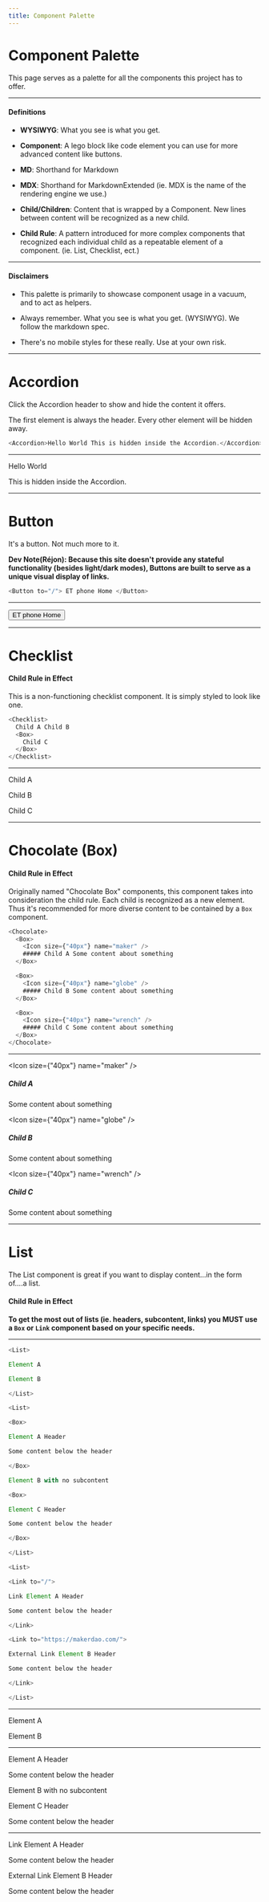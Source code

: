 ```yaml
---
title: Component Palette
---
```


# Component Palette

This page serves as a palette for all the components this project has to offer.

---

#### Definitions

- **WYSIWYG**: What you see is what you get.

- **Component**: A lego block like code element you can use for more advanced content like buttons.

- **MD**: Shorthand for Markdown

- **MDX**: Shorthand for MarkdownExtended (ie. MDX is the name of the rendering engine we use.)

- **Child/Children**: Content that is wrapped by a Component. New lines between content will be recognized as a new child.

- **Child Rule**: A pattern introduced for more complex components that recognized each individual child as a repeatable element of a component. (ie. List, Checklist, ect.)

---

#### Disclaimers

- This palette is primarily to showcase component usage in a vacuum, and to act as helpers.

- Always remember. What you see is what you get. (WYSIWYG). We follow the markdown spec.

- There's no mobile styles for these really. Use at your own risk.

---

# Accordion

Click the Accordion header to show and hide the content it offers.

The first element is always the header. Every other element will be hidden away.

```js
<Accordion>Hello World This is hidden inside the Accordion.</Accordion>
```

---

<Accordion>

Hello World

This is hidden inside the Accordion.

</Accordion>

---

# Button

It's a button. Not much more to it.

**Dev Note(Réjon): Because this site doesn't provide any stateful functionality (besides light/dark modes), Buttons are built to serve as a unique visual display of links.**

```js
<Button to="/"> ET phone Home </Button>
```

---

<Button to="/"> ET phone Home </Button>

---

# Checklist

<Callout variant="warning" icon="warning">

#### Child Rule in Effect

</Callout>

This is a non-functioning checklist component. It is simply styled to look like one.

```js
<Checklist>
  Child A Child B
  <Box>
    Child C
  </Box>
</Checklist>
```

---

<Checklist>

Child A

Child B

<Box>

Child C

</Box>

</Checklist>

---


# Chocolate (Box)

<Callout variant="warning" icon="warning">

#### Child Rule in Effect

</Callout>

Originally named "Chocolate Box" components, this component takes into consideration the child rule.
Each child is recognized as a new element. Thus it's recommended for more diverse content to be contained
by a `Box` component.

```js
<Chocolate>
  <Box>
    <Icon size={"40px"} name="maker" />
    ##### Child A Some content about something
  </Box>

  <Box>
    <Icon size={"40px"} name="globe" />
    ##### Child B Some content about something
  </Box>

  <Box>
    <Icon size={"40px"} name="wrench" />
    ##### Child C Some content about something
  </Box>
</Chocolate>
```

---

<Chocolate>

<Box>

<Icon size={"40px"} name="maker" />

##### Child A

Some content about something

</Box>

<Box>

<Icon size={"40px"} name="globe" />

##### Child B

Some content about something

</Box>

<Box>

<Icon size={"40px"} name="wrench" />

##### Child C

Some content about something

</Box>

</Chocolate>

---

# List

The List component is great if you want to display content...in the form of....a list.

<Callout variant="warning" icon="warning">

#### Child Rule in Effect

</Callout>

**To get the most out of lists (ie. headers, subcontent, links) you MUST use a `Box` or `Link` component
based on your specific needs.**

---

```js
<List>

Element A

Element B

</List>

<List>

<Box>

Element A Header

Some content below the header

</Box>

Element B with no subcontent

<Box>

Element C Header

Some content below the header

</Box>

</List>

<List>

<Link to="/">

Link Element A Header

Some content below the header

</Link>

<Link to="https://makerdao.com/">

External Link Element B Header

Some content below the header

</Link>

</List>
```

---

<List>

Element A

Element B

</List>

---

<List>

<Box>

Element A Header

Some content below the header

</Box>

Element B with no subcontent

<Box>

Element C Header

Some content below the header

</Box>

</List>

---

<List>

<Link to="/">

Link Element A Header

Some content below the header

</Link>

<Link to="https://makerdao.com/">

External Link Element B Header

Some content below the header

</Link>

</List>

